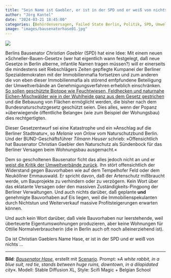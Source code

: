 ```yaml
---
title: "Sein Name ist Gaebler, er ist in der SPD und er weiß von nichts"
author: "Jörg Kantel"
date: "2024-03-21 18:45:00"
categories: [Behördenversagen, Failed State Berlin, Politik, SPD, Umwelt]
image: "images/bausenatorhase01.jpg"
---
```


[![](images/bausenatorhase01-b.jpg)](https://www.flickr.com/photos/schockwellenreiter/53602113903/)

Berlins Bausenator *Christian Gaebler* (SPD) hat eine Idee: Mit einem neuen »Schneller-Bauen-Gesetz« (wer hat eigentlich wann festgelegt, daß neue Gesetze in Berlin alberne, infantile Namen tragen müssen?) will er einerseits die mindestens seit Riebschlägers Zeiten gepflegte Kumpanei der Berliner Spezialdemokraten mit der Immobilienmafia fortsetzen und zum anderen die von eben dieser Immobilienmafia als störend emfpfundene Beteiligung der Umweltverbände an Genehmigungsverfahren erheblich einschränken. [So sollen geschützte Biotope wie Feuchtwiesen, Feldhecken und naturnahe Eichen-Mischwälder wie in der Wuhlheide ganz aus dem Gesetz gestrichen](https://www.rbb24.de/politik/beitrag/2024/03/berlin-wohnungsbau-umweltverbaende-kritik-gesetzesaenderung-naturschutz.html) und die Bebauung von Flächen ermöglicht werden, die bisher nach dem Bundesnaturschutzgesetz geschützt seien. Dies alles, wenn der Popanz »überwiegende öffentliche Belange« (wie zum Beispiel der Wohungsbau) dies rechtgertigten.

Dieser Gesetzentwurf sei eine Katastrophe und ein »Anschlag auf die Berliner Stadtnatur«, so *Melanie von Orlow* vom Naturschutzbund Berlin. Und der BUND-Geschäftsführer *Tilmann Heuser* schrieb: »Offensichtlich hat Bausenator Christian Gaebler den Naturschutz als Sündenbock für das Berliner Versagen beim Wohnungsbau ausgemacht.«

Dem so gescholtenen Bausenator ficht das alles jedoch nicht an und er [weist die Kritik der Umweltverbände zurück](https://www.rbb24.de/politik/beitrag/2024/03/berlin-bausenator-gaebler-vorwuerfe-umweltverbaende-naturschutz-nicht-aushoehlen.html). Ihn stört offensichtlich der Widerstand gegen Bauvorhaben wie auf dem Tempelhofer Feld oder dem Neuköllner Emmauswald. Er spricht davon, daß der Artenschutz mißbraucht werde, um Bauprojekte zu verhindern oder zu verzögern. Kein Wort über das eklatante Versagen oder den massiven Zuständigkeits-Pingpong der Berliner Verwaltungen. Und auch nichts darüber, daß geplante **und** genehmigte Bauvorhaben auf Eis liegen, weil die Immobilienspekulanten durch Nichtstun und Weiterverkauf massive Profitsteigerungen erwarten können.

Und auch kein Wort darüber, daß viele Bauvorhaben nur leerstehende, weil überteuerte Eigentumswohnungen produzieren, aber keine Wohnungen für Ottilie Normalverbraucherin (die in Berlin auch oft noch alleinerziehend ist).

Da ist Christian Gaeblers Name Hase, er ist in der SPD und er weiß von nichts …

---

**Bild**: *[Bausenator Hase](https://www.flickr.com/photos/schockwellenreiter/53602113903/)*, erstellt mit [Scenario](http://cognitiones.kantel-chaos-team.de/technikgeschichte/rechnerundnetze/scenario.html). Prompt: »*A white rabbit, in a blue suit, red tie, stands between huge ruins, downtown, in a dilapidated city*«. Modell: Stable Diffusion XL, Style: Scifi Magic + Belgian School